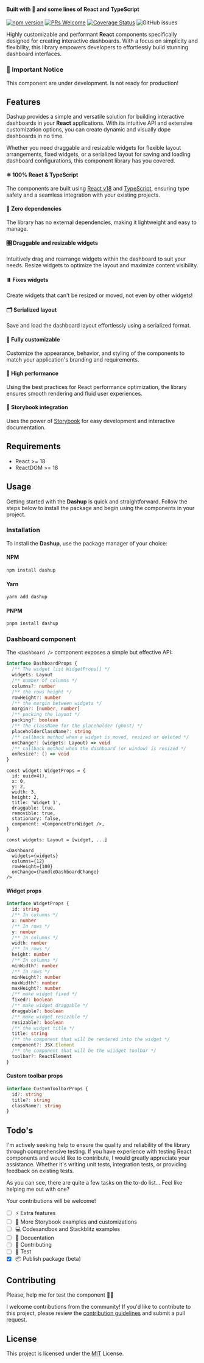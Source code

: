 
<Meta title='Introduction' />

<Logo />

#### Built with 💙 and some lines of React and TypeScript

[![npm version](https://badge.fury.io/js/dashup.svg)](https://badge.fury.io/js/dashup)
[![PRs Welcome](https://img.shields.io/badge/PRs-welcome-brightgreen.svg?style=flat-square)](https://github.com/edgarberm/dashup)
[![Coverage Status](https://coveralls.io/repos/github/builtbyedgar/dashup/badge.svg?branch=main)](https://coveralls.io/github/builtbyedgar/dashup?branch=main)
![GitHub issues](https://img.shields.io/github/issues/builtbyedgar/dashup)


Highly customizable and performant **React** components specifically designed for creating interactive dashboards. With a focus on simplicity and flexibility, this library empowers developers to effortlessly build stunning dashboard interfaces.


### 🚨 Important Notice

This component are under development. Is not ready for production!


## Features

Dashup provides a simple and versatile solution for building interactive dashboards in your **React** applications. With its intuitive API and extensive customization options, you can create dynamic and visually dope dashboards in no time.

Whether you need draggable and resizable widgets for flexible layout arrangements, fixed widgets, or a serialized layout for saving and loading dashboard configurations, this component library has you covered.

#### ⚛️ 100% React & TypeScript

The components are built using [React v18](https://github.com/facebook/react/) and [TypeScript](https://www.typescriptlang.org/), ensuring type safety and a seamless integration with your existing projects.


#### 🍿 Zero dependencies

The library has no external dependencies, making it lightweight and easy to manage.


#### 🎛️ Draggable and resizable widgets

Intuitively drag and rearrange widgets within the dashboard to suit your needs. Resize widgets to optimize the layout and maximize content visibility.


#### ⏸️ Fixes widgets

Create widgets that can't be resized or moved, not even by other widgets!


#### 🗂️ Serialized layout

Save and load the dashboard layout effortlessly using a serialized format.


#### 🎨 Fully customizable

Customize the appearance, behavior, and styling of the components to match your application's branding and requirements.


#### 🔋 High performance

Using the best practices for React performance optimization, the library ensures smooth rendering and fluid user experiences.


#### 📘 Storybook integration

Uses the power of [Storybook](https://storybook.js.org/) for easy development and interactive documentation.

## Requirements

- React >= 18
- ReactDOM >= 18


## Usage

Getting started with the **Dashup** is quick and straightforward. Follow the steps below to install the package and begin using the components in your project.

### Installation

To install the **Dashup**, use the package manager of your choice:

#### NPM

```bash
npm install dashup
```

#### Yarn

```bash
yarn add dashup
```

#### PNPM

```bash
pnpm install dashup
```

### Dashboard component

The `<Dashboard />` component exposes a simple but effective API:

```ts
interface DashboardProps {
  /** The widget list WidgetProps[] */
  widgets: Layout
  /** number of columns */
  columns?: number
  /** the rows height */
  rowHeight?: number
  /** the margin between widgets */
  margin?: [number, number]
  /** packing the layout */
  packing?: boolean
  /** the className for the placeholder (ghost) */
  placeholderClassName?: string
  /** callback method when a widget is moved, resized or deleted */
  onChange?: (widgets: Layout) => void
  /** callback method when the dashboard (or window) is resized */
  onResize?: () => void
}
```

```tsx
const widget: WidgetProps = {
  id: uuidv4(),
  x: 0,
  y: 2,
  width: 3,
  height: 2,
  title: 'Widget 1',
  draggable: true,
  removible: true,
  stationary: false,
  component: <ComponentForWidget />,
}

const widgets: Layout = [widget, ...]

<Dashboard
  widgets={widgets}
  columns={12}
  rowHeight={100}
  onChange={handleDashboardChange}
/>
```

#### Widget props

```ts
interface WidgetProps {
  id: string
  /** In columns */
  x: number
  /** In rows */
  y: number
  /** In columns */
  width: number
  /** In rows */
  height: number
  /** In columns */
  minWidth?: number
  /** In rows */
  minHeight?: number
  maxWidth?: number
  maxHeight?: number
  /** make widget fixed */
  fixed?: boolean
  /** make widget draggable */
  draggable?: boolean
  /** make widget resizable */
  resizable?: boolean
  /** the widget title */
  title: string
  /** the component that will be rendered into the widget */
  component?: JSX.Element
  /** the component that will be the wiidget toolbar */
  toolbar?: ReactElement
}
```

#### Custom toolbar props

```ts
interface CustomToolbarProps {
  id?: string
  title?: string
  className?: string
}
```

## Todo's

I'm actively seeking help to ensure the quality and reliability of the library through comprehensive testing. If you have experience with testing React components and would like to contribute, I would greatly appreciate your assistance. Whether it's writing unit tests, integration tests, or providing feedback on existing tests.

As you can see, there are quite a few tasks on the to-do list... Feel like helping me out with one?

Your contributions will be welcome!

- [ ] ⚡️ Extra features
- [ ] 📘 More Storybook examples and customizations
- [ ] 💻 Codesandbox and Stackblitz examples
- [ ] 📄 Docuentation
- [ ] 📄 Contributing
- [ ] 🔬 Test
- [x] 📦 Publish package (beta)

## Contributing

Please, help me for test the component 🙏🏻

I welcome contributions from the community! If you'd like to contribute to this project, please review the [contribution guidelines](CONTRIBUTING.md) and submit a pull request.

## License

This project is licensed under the [MIT](LICENSE.md) License.
